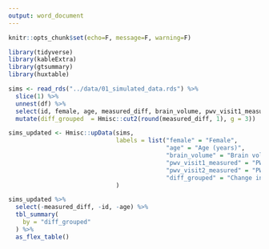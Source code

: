 ```yaml
---
output: word_document
---
```


```r
knitr::opts_chunk$set(echo=F, message=F, warning=F)

library(tidyverse)
library(kableExtra)
library(gtsummary)
library(huxtable)

sims <- read_rds("../data/01_simulated_data.rds") %>%
  slice(1) %>%
  unnest(df) %>%
  select(id, female, age, measured_diff, brain_volume, pwv_visit1_measured, pwv_visit2_measured) %>%
  mutate(diff_grouped  = Hmisc::cut2(round(measured_diff, 1), g = 3))

sims_updated <- Hmisc::upData(sims,
                              labels = list("female" = "Female",
                                            "age" = "Age (years)",
                                            "brain_volume" = "Brain volume (cm^3)",
                                            "pwv_visit1_measured" = "PWV at visit 1 (measured)",
                                            "pwv_visit2_measured" = "PWV at visit 2 (measured)",
                                            "diff_grouped" = "Change in PWV between visits 1 and 2")
                              )
```

```r
sims_updated %>%
  select(-measured_diff, -id, -age) %>%
  tbl_summary(
    by = "diff_grouped"
  ) %>%
  as_flex_table()
```

